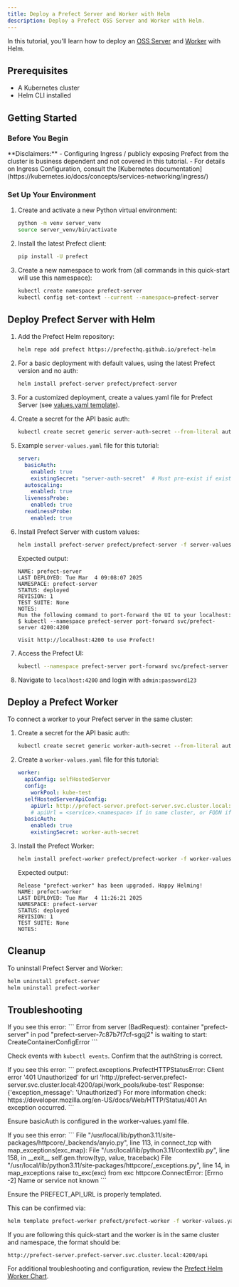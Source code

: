 ```yaml
---
title: Deploy a Prefect Server and Worker with Helm
description: Deploy a Prefect OSS Server and Worker with Helm.
---
```


In this tutorial, you'll learn how to deploy an [OSS Server](https://github.com/PrefectHQ/prefect-helm/tree/main/charts/prefect-server) and [Worker](https://github.com/PrefectHQ/prefect-helm/tree/main/charts/prefect-worker) with Helm.

## Prerequisites

- A Kubernetes cluster
- Helm CLI installed

## Getting Started

### Before You Begin

<Note>
**Disclaimers:**
- Configuring Ingress / publicly exposing Prefect from the cluster is business dependent and not covered in this tutorial.
- For details on Ingress Configuration, consult the [Kubernetes documentation](https://kubernetes.io/docs/concepts/services-networking/ingress/)
</Note>

### Set Up Your Environment

1. Create and activate a new Python virtual environment:
   ```bash
   python -m venv server_venv
   source server_venv/bin/activate
   ```

2. Install the latest Prefect client:
   ```bash
   pip install -U prefect
   ```

3. Create a new namespace to work from (all commands in this quick-start will use this namespace):
   ```bash
   kubectl create namespace prefect-server
   kubectl config set-context --current --namespace=prefect-server
   ```

## Deploy Prefect Server with Helm

1. Add the Prefect Helm repository:
   ```bash
   helm repo add prefect https://prefecthq.github.io/prefect-helm
   ```

2. For a basic deployment with default values, using the latest Prefect version and no auth:
   ```bash
   helm install prefect-server prefect/prefect-server
   ```

3. For a customized deployment, create a values.yaml file for Prefect Server (see [values.yaml template](https://github.com/PrefectHQ/prefect-helm/blob/main/charts/prefect-server/values.yaml)).

4. Create a secret for the API basic auth:
   ```bash
   kubectl create secret generic server-auth-secret --from-literal auth-string='admin:password123'
   ```

5. Example `server-values.yaml` file for this tutorial:
   ```yaml
   server:
     basicAuth:
       enabled: true
       existingSecret: "server-auth-secret"  # Must pre-exist if existingSecret is used; use authString otherwise
     autoscaling:
       enabled: true
     livenessProbe:
       enabled: true
     readinessProbe:
       enabled: true
   ```

6. Install Prefect Server with custom values:
   ```bash
   helm install prefect-server prefect/prefect-server -f server-values.yaml
   ```

   Expected output:
   ```
   NAME: prefect-server
   LAST DEPLOYED: Tue Mar  4 09:08:07 2025
   NAMESPACE: prefect-server
   STATUS: deployed
   REVISION: 1
   TEST SUITE: None
   NOTES:
   Run the following command to port-forward the UI to your localhost:
   $ kubectl --namespace prefect-server port-forward svc/prefect-server 4200:4200

   Visit http://localhost:4200 to use Prefect!
   ```

7. Access the Prefect UI:
   ```bash
   kubectl --namespace prefect-server port-forward svc/prefect-server 4200:4200
   ```

8. Navigate to `localhost:4200` and login with `admin:password123`

## Deploy a Prefect Worker

To connect a worker to your Prefect server in the same cluster:

1. Create a secret for the API basic auth:
   ```bash
   kubectl create secret generic worker-auth-secret --from-literal auth-string='admin:password123'
   ```

2. Create a `worker-values.yaml` file for this tutorial:
   ```yaml
   worker:
     apiConfig: selfHostedServer
     config:
       workPool: kube-test
     selfHostedServerApiConfig:
       apiUrl: http://prefect-server.prefect-server.svc.cluster.local:4200/api
       # apiUrl = <service>.<namespace> if in same cluster, or FQDN if external
     basicAuth:
       enabled: true
       existingSecret: worker-auth-secret
   ```

3. Install the Prefect Worker:
   ```bash
   helm install prefect-worker prefect/prefect-worker -f worker-values.yaml
   ```

   Expected output:
   ```
   Release "prefect-worker" has been upgraded. Happy Helming!
   NAME: prefect-worker
   LAST DEPLOYED: Tue Mar  4 11:26:21 2025
   NAMESPACE: prefect-server
   STATUS: deployed
   REVISION: 1
   TEST SUITE: None
   NOTES:
   ```

## Cleanup

To uninstall Prefect Server and Worker:

```bash
helm uninstall prefect-server
helm uninstall prefect-worker
```

## Troubleshooting

<Expandable title="Container creation error">
If you see this error:
```
Error from server (BadRequest): container "prefect-server" in pod "prefect-server-7c87b7f7cf-sgqj2" is waiting to start: CreateContainerConfigError
```

Check events with `kubectl events`. Confirm that the authString is correct.
</Expandable>

<Expandable title="Authentication error">
If you see this error:
```
prefect.exceptions.PrefectHTTPStatusError: Client error '401 Unauthorized' for url 'http://prefect-server.prefect-server.svc.cluster.local:4200/api/work_pools/kube-test'
Response: {'exception_message': 'Unauthorized'}
For more information check: https://developer.mozilla.org/en-US/docs/Web/HTTP/Status/401
An exception occurred.
```

Ensure basicAuth is configured in the worker-values.yaml file.
</Expandable>

<Expandable title="Connection error">
If you see this error:
```
File "/usr/local/lib/python3.11/site-packages/httpcore/_backends/anyio.py", line 113, in connect_tcp
  with map_exceptions(exc_map):
File "/usr/local/lib/python3.11/contextlib.py", line 158, in __exit__
  self.gen.throw(typ, value, traceback)
File "/usr/local/lib/python3.11/site-packages/httpcore/_exceptions.py", line 14, in map_exceptions
  raise to_exc(exc) from exc
httpcore.ConnectError: [Errno -2] Name or service not known
```

Ensure the PREFECT_API_URL is properly templated.

This can be confirmed via:
```bash
helm template prefect-worker prefect/prefect-worker -f worker-values.yaml
```

If you are following this quick-start and the worker is in the same cluster and namespace, the format should be:
```
http://prefect-server.prefect-server.svc.cluster.local:4200/api
```

For additional troubleshooting and configuration, review the [Prefect Helm Worker Chart](https://github.com/PrefectHQ/prefect-helm/tree/main/charts/prefect-worker).
</Expandable>
